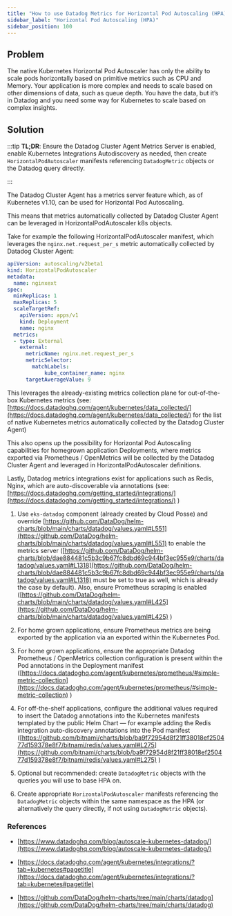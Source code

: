 ```yaml
---
title: "How to use Datadog Metrics for Horizontal Pod Autoscaling (HPA)"
sidebar_label: "Horizontal Pod Autoscaling (HPA)"
sidebar_position: 100
---
```


## Problem

The native Kubernetes Horizontal Pod Autoscaler has only the ability to scale pods horizontally based on primitive metrics such as CPU and Memory. Your application is more complex and needs to scale based on other dimensions of data, such as queue depth. You have the data, but it’s in Datadog and you need some way for Kubernetes to scale based on complex insights.

## Solution

:::tip
**TL;DR**: Ensure the Datadog Cluster Agent Metrics Server is enabled, enable Kubernetes Integrations Autodiscovery as needed, then create `HorizontalPodAutoscaler` manifests referencing `DatadogMetric` objects or the Datadog query directly.

:::

The Datadog Cluster Agent has a metrics server feature which, as of Kubernetes v1.10, can be used for Horizontal Pod Autoscaling.

This means that metrics automatically collected by Datadog Cluster Agent can be leveraged in HorizontalPodAutoscaler k8s objects.

Take for example the following HorizontalPodAutoscaler manifest, which leverages the `nginx.net.request_per_s` metric automatically collected by Datadog Cluster Agent:

```yaml
apiVersion: autoscaling/v2beta1
kind: HorizontalPodAutoscaler
metadata:
  name: nginxext
spec:
  minReplicas: 1
  maxReplicas: 5
  scaleTargetRef:
    apiVersion: apps/v1
    kind: Deployment
    name: nginx
  metrics:
  - type: External
    external:
      metricName: nginx.net.request_per_s
      metricSelector:
        matchLabels:
            kube_container_name: nginx
      targetAverageValue: 9
```

This leverages the already-existing metrics collection plane for out-of-the-box Kubernetes metrics (see: [https://docs.datadoghq.com/agent/kubernetes/data_collected/](https://docs.datadoghq.com/agent/kubernetes/data_collected/) for the list of native Kubernetes metrics automatically collected by the Datadog Cluster Agent)

This also opens up the possibility for Horizontal Pod Autoscaling capabilities for homegrown application Deployments, where metrics exported via Prometheus / OpenMetrics will be collected by the Datadog Cluster Agent and leveraged in HorizontalPodAutoscaler definitions.

Lastly, Datadog metrics integrations exist for applications such as Redis, Nginx, which are auto-discoverable via annotations (see: [https://docs.datadoghq.com/getting_started/integrations/](https://docs.datadoghq.com/getting_started/integrations/) )

1. Use `eks-datadog` component (already created by Cloud Posse) and override [https://github.com/DataDog/helm-charts/blob/main/charts/datadog/values.yaml#L551](https://github.com/DataDog/helm-charts/blob/main/charts/datadog/values.yaml#L551)  to enable the metrics server ([https://github.com/DataDog/helm-charts/blob/dae884481c5b3c9b67fc8dbd69c944bf3ec955e9/charts/datadog/values.yaml#L1318](https://github.com/DataDog/helm-charts/blob/dae884481c5b3c9b67fc8dbd69c944bf3ec955e9/charts/datadog/values.yaml#L1318)  must be set to true as well, which is already the case by default). Also, ensure Prometheus scraping is enabled ([https://github.com/DataDog/helm-charts/blob/main/charts/datadog/values.yaml#L425](https://github.com/DataDog/helm-charts/blob/main/charts/datadog/values.yaml#L425) )

2. For home grown applications, ensure Prometheus metrics are being exported by the application via an exported within the Kubernetes Pod.

3. For home grown applications, ensure the appropriate Datadog Prometheus / OpenMetrics collection configuration is present within the Pod annotations in the Deployment manifest ([https://docs.datadoghq.com/agent/kubernetes/prometheus/#simple-metric-collection](https://docs.datadoghq.com/agent/kubernetes/prometheus/#simple-metric-collection) )

4. For off-the-shelf applications, configure the additional values required to insert the Datadog annotations into the Kubernetes manifests templated by the public Helm Chart — for example adding the Redis integration auto-discovery annotations into the Pod manifest ([https://github.com/bitnami/charts/blob/ba9f72954d8f21ff38018ef250477d159378e8f7/bitnami/redis/values.yaml#L275](https://github.com/bitnami/charts/blob/ba9f72954d8f21ff38018ef250477d159378e8f7/bitnami/redis/values.yaml#L275) )

5. Optional but recommended: create `DatadogMetric` objects with the queries you will use to base HPA on.

6. Create appropriate `HorizontalPodAutoscaler` manifests referencing the `DatadogMetric` objects within the same namespace as the HPA (or alternatively the query directly, if not using `DatadogMetric` objects).

### References

- [https://www.datadoghq.com/blog/autoscale-kubernetes-datadog/](https://www.datadoghq.com/blog/autoscale-kubernetes-datadog/)

- [https://docs.datadoghq.com/agent/kubernetes/integrations/?tab=kubernetes#pagetitle](https://docs.datadoghq.com/agent/kubernetes/integrations/?tab=kubernetes#pagetitle)

- [https://github.com/DataDog/helm-charts/tree/main/charts/datadog](https://github.com/DataDog/helm-charts/tree/main/charts/datadog)


